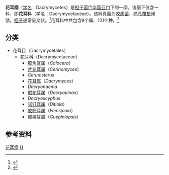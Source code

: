 {{Automatic Taxobox
| taxon = Dacrymycetaceae
| authority = J. Schröt.
| name = 花耳科
| image = Geel_hoorntje.jpg
| image_caption = [[角状胶角耳|角状胶角耳]]（''Calocera cornea''）
| parent_authority = Henn., 1898<ref>{{cite journal | author=Engler & Prantl (eds) | year = 1898 | title = | journal = Nat. Pflanzenfam. | volume=1 | pages=96}} (as "Dacromycetineae"</ref>
| type_genus = [[花耳属|花耳属]] ''Dacrymyces''
| type_genus_authority = Nees
| subdivision_ranks = 属
| subdivision = 参见内文
}}

'''花耳纲'''（[[学名|学名]]：Dacrymycetes）是[[担子菌门|担子菌门]][[伞菌亚门|伞菌亚门]]下的一纲。该纲下仅含一科，即'''花耳科'''（学名：Dacrymycetaceae）。该科真菌为[[胶质菌|胶质菌]]，[[桶孔覆垫|桶孔覆垫]]闭锁，[[担子|担子]]通常呈叉状。<ref>{{cite journal | author=Hibbett, D.S. | title=A higher level phylogenetic classification of the ''Fungi''| journal=Mycol. Res. | volume=111 | issue=5 | pages=509–547 | doi=10.1016/j.mycres.2007.03.004 | pmid=17572334 | display-authors=1 | last2=Binder | first2=Manfred | last3=Bischoff | first3=Joseph F. | last4=Blackwell | first4=Meredith | last5=Cannon | first5=Paul F. | last6=Eriksson | first6=Ove E. | last7=Huhndorf | first7=Sabine | last8=James | first8=Timothy | last9=Kirk | first9=Paul M.|date=March 2007}}</ref>花耳科中共包含9个属、101个种。<ref name=Kirk2008>{{cite book |author=Kirk PM, Cannon PF, Minter DW, Stalpers JA. |title=Dictionary of the Fungi. 10th ed |url=https://archive.org/details/dictionaryfungit00kirk |publisher=CABI |location=Wallingford |year=2008|page=[https://archive.org/details/dictionaryfungit00kirk/page/192 192]|isbn=0-85199-826-7}}</ref>

== 分类 ==
* 花耳目（Dacrymycetales）
** 花耳科（Dacrymycetaceae）
*** [[胶角耳属|胶角耳属]]（''Calocera''）
*** [[片花耳属|片花耳属]]（''Cerinomyces''）
*** ''Cerinosterus''
*** [[花耳属|花耳属]]（''Dacrymyces''）
*** ''Dacryonaema''
*** [[假花耳属|假花耳属]]（''Dacryopinax''）
*** ''Dacryoscyphus''
*** [[韧钉耳属|韧钉耳属]]（''Ditiola''）
*** [[胶杯耳属|胶杯耳属]]（''Femsjonia''）
*** [[膠盤耳屬|膠盤耳屬]]（''Guepiniopsis''）

== 参考资料 ==
{{Commonscat|Dacrymycetes}}
{{reflist}}

{{真菌类小作品}}
{{Taxonbar}}
[[Category:花耳纲|]]
[[Category:伞菌亚门|H]]
